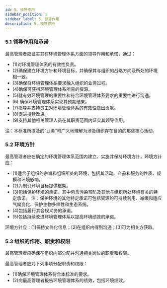 ```yaml
---
id: 5、领导作用
sidebar_position: 5
sidebar_label: 5、领导作用
description: 5、领导作用
---
```




### 5.1 领导作用和承诺

最高管理者应证实其在环境管理体系方面的领导作用和承诺，通过：

- (1)对环境管理体系的有效性负责。
- (2)确保建立环境方针和环境目标，并确保其与组织的战略方向及所处的环境相一致。
- (3)确保将环境管理体系要求融入组织的业务过程。
- (4)确保可获得环境管理体系所需的资源。
- (5)就有效环境管理的重要性和符合环境管理体系要求的重要性进行沟通。
- (6) 确保环境管理体系实现其预期结果。
- (7)指导并支持员工对环境管理体系的有效性做出贡献。
- (8)促进持续改进。
- (9)支持其他相关管理人员在其职责范围内证实其领导作用。

注：本标准所提及的“业务”可广义地理解为涉及组织存在目的的那些核心活动。

### 5.2 环境方针

最高管理者应在确定的环境管理体系范围内建立、实施并保持环境方针，环境方针
应：

- (1)适合于组织的宗旨和组织所处的环境，包括其活动、产品和服务的性质、规模和环境影响。
- (2)为制订环境目标提供框架。
- (3)包括保护环境的承诺，其中包含污染预防及其他与组织所处环境有关的特定承诺。
  注：保护环境的其他特定承诺可包括资源的可持续利用、减缓和适应气候变化、保护生物多样性和生态系统。
- (4)包括履行其合规义务的承诺。
- (5)包括持续改进环境管理体系以提高环境绩效的承诺。

环境方针应：<E>[1]保持文件化信息</E>；<F>[2]在组织内得到沟通</F>；<G>[3]可为相关方获取</G>。

### 5.3 组织的作用、职责和权限

最高管理者应确保在组织内部分配并沟通相关岗位的职责和权限。

最高管理者应对下列事项分配职责和权限：

- (1)确保环境管理体系符合本标准的要求。
- (2)向最高管理者报告环境管理体系的绩效，包括环境绩效。
